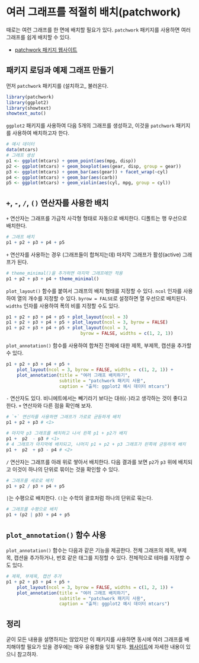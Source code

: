 # 여러 그래프를 적절히 배치(patchwork)

때로는 여런 그래프를 한 면에 배치할 필요가 있다. `patchwork` 패키지를 사용하면 여러 그래프를 쉽게 배치할 수 있다.

- [patchwork 패키지 웹사이트](https://patchwork.data-imaginist.com/index.html)


## 패키지 로딩과 예제 그래프 만들기

먼저 `patchwork` 패키지를 (설치하고_ 불러온다.

```r
library(patchwork)
library(ggplot2)
library(showtext)
showtext_auto()
```

`ggplot2` 패키지를 사용하여 다음 5개의 그래프를 생성하고, 이것을 `patchwork` 패키지를 사용하여 배치하고자 한다.

```r
# 예시 데이터
data(mtcars)
# 그래프 생성
p1 <- ggplot(mtcars) + geom_point(aes(mpg, disp))
p2 <- ggplot(mtcars) + geom_boxplot(aes(gear, disp, group = gear))
p3 <- ggplot(mtcars) + geom_bar(aes(gear)) + facet_wrap(~cyl)
p4 <- ggplot(mtcars) + geom_bar(aes(carb))
p5 <- ggplot(mtcars) + geom_violin(aes(cyl, mpg, group = cyl))
```

## `+`, `-`, `/`, `()` 연산자를 사용한 배치 

`+` 연산자는 그래프를 가급적 사각형 형태로 자동으로 배치한다. 디폴트는 행 우선으로 배치한다.

```r
# 그래프 배치
p1 + p2 + p3 + p4 + p5
```

`+` 연산자를 사용하는 경우 (그래프들이 합쳐지는데) 마지막 그래프가 활성(active) 그래프가 된다. 

```r
# theme_minimal()을 추가하면 마지막 그래프에만 적용
p1 + p2 + p3 + p4 + theme_minimal() 
```

`plot_layout()` 함수를 붙여서 그래프의 배치 형태를 지정할 수 있다. `ncol` 인자를 사용하여 열의 개수를 지정할 수 있다. `byrow = FALSE`로 설정하면 열 우선으로 배치된다. `widths` 인자를 사용하여 폭의 비를 지정할 수도 있다.

```r
p1 + p2 + p3 + p4 + p5 + plot_layout(ncol = 3)
p1 + p2 + p3 + p4 + p5 + plot_layout(ncol = 3, byrow = FALSE)
p1 + p2 + p3 + p4 + p5 + plot_layout(ncol = 3, 
                            byrow = FALSE, widths = c(1, 2, 1))  
```

`plot_annotation()` 함수를 사용하여 합쳐진 전체에 대한 제목, 부제목, 캡션을 추가할 수 있다.

```r
p1 + p2 + p3 + p4 + p5 + 
    plot_layout(ncol = 3, byrow = FALSE, widths = c(1, 2, 1)) +
    plot_annotation(title = "여러 그래프 배치하기", 
                    subtitle = "patchwork 패키지 사용",
                    caption = "출처: ggplot2 예시 데이터 mtcars")
```

`-` 연산자도 있다. 비니에트에서는 빼기라기 보다는 대쉬(`-`)라고 생각하는 것이 좋다고 한다. `+` 연산자와 다른 점을 확인해 보자. 

```r
# `+` 연산자를 사용하면 그래프가 가로로 균등하게 배치
p1 + p2 + p3 # <1>
```


```r
# 마지막 p3 그래프를 배치하고 나서 왼쪽 p1 + p2가 배치
p1 +  p2  - p3 # <1>
# 4 그래프가 마지막에 배치되고, 나머지 p1 + p2 + p3 그래프가 왼쪽에 균등하게 배치
p1 +  p2  + p3 - p4 # <2>
```

`/` 연산자는 그래프를 아래 위로 쌓아서 배치한다. 다음 결과를 보면 `p2`가 `p3` 위에 배치되고 이것이 하나의 단위로 묶이는 것을 확인할 수 있다.

```r
# 그래프를 세로로 배치
p1 + p2 / p3 + p4 + p5
```

`|`는 수평으로 배치한다. `()`는 수학의 괄호처럼 하나의 단위로 묶는다.

```r
# 그래프를 수평으로 배치
p1 + (p2 | p3) + p4 + p5
```

##  `plot_annotation()` 함수 사용

`plot_annotation()` 함수는 다음과 같은 기능을 제공한다. 전체 그래프의 제목, 부제목, 캡션을 추가하거나, 번호 같은 태그를 지정할 수 있다. 전체적으로 테마를 지정할 수도 있다.


```r
# 제목, 부제목, 캡션 추가
p1 + p2 + p3 + p4 + p5 + 
    plot_layout(ncol = 3, byrow = FALSE, widths = c(1, 2, 1)) +
    plot_annotation(title = "여러 그래프 배치하기", 
                    subtitle = "patchwork 패키지 사용",
                    caption = "출처: ggplot2 예시 데이터 mtcars")
```


## 정리 

굳이 모든 내용을 설명하지는 않았지만 이 패키지를 사용하면 동시에 여러 그래프를 배치해야할 필요가 있을 경우에는 매우 유용함을 잊지 말자. [웹사이트](https://patchwork.data-imaginist.com/index.html)에 자세한 내용이 있으니 참고하자.